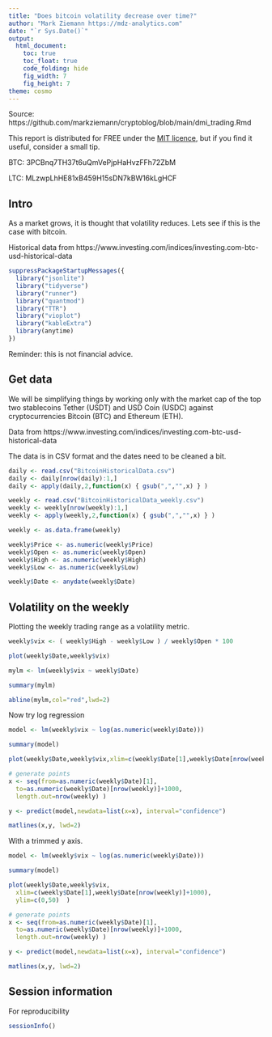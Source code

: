 ```yaml
---
title: "Does bitcoin volatility decrease over time?"
author: "Mark Ziemann https://mdz-analytics.com"
date: "`r Sys.Date()`"
output:
  html_document:
    toc: true
    toc_float: true
    code_folding: hide
    fig_width: 7
    fig_height: 7
theme: cosmo
---
```


Source: https://github.com/markziemann/cryptoblog/blob/main/dmi_trading.Rmd

This report is distributed for FREE under the [MIT licence](https://github.com/markziemann/cryptoblog/blob/main/LICENSE),
but if you find it useful, consider a small tip.

BTC: 3PCBnq7TH37t6uQmVePjpHaHvzFFh72ZbM

LTC: MLzwpLhHE81xB459H15sDN7kBW16kLgHCF

## Intro

As a market grows, it is thought that volatility reduces. Lets see if this is the case with bitcoin.

Historical data from https://www.investing.com/indices/investing.com-btc-usd-historical-data

```r

suppressPackageStartupMessages({
  library("jsonlite")
  library("tidyverse")
  library("runner")
  library("quantmod")
  library("TTR")
  library("vioplot")
  library("kableExtra")
  library(anytime)
})

```

Reminder: this is not financial advice.

## Get data

We will be simplifying things by working only with the market cap of the top two stablecoins Tether (USDT) and USD Coin (USDC) against cryptocurrencies Bitcoin (BTC) and Ethereum (ETH).

Data from https://www.investing.com/indices/investing.com-btc-usd-historical-data

The data is in CSV format and the dates need to be cleaned a bit.

```r

daily <- read.csv("BitcoinHistoricalData.csv")
daily <- daily[nrow(daily):1,]
daily <- apply(daily,2,function(x) { gsub(",","",x) } )

weekly <- read.csv("BitcoinHistoricalData_weekly.csv")
weekly <- weekly[nrow(weekly):1,]
weekly <- apply(weekly,2,function(x) { gsub(",","",x) } )

weekly <- as.data.frame(weekly)

weekly$Price <- as.numeric(weekly$Price)
weekly$Open <- as.numeric(weekly$Open)
weekly$High <- as.numeric(weekly$High)
weekly$Low <- as.numeric(weekly$Low)

weekly$Date <- anydate(weekly$Date)

```

## Volatility on the weekly

Plotting the weekly trading range as a volatility metric.

```r

weekly$vix <- ( weekly$High - weekly$Low ) / weekly$Open * 100

plot(weekly$Date,weekly$vix)

mylm <- lm(weekly$vix ~ weekly$Date)

summary(mylm)

abline(mylm,col="red",lwd=2)

```

Now try log regression


```r

model <- lm(weekly$vix ~ log(as.numeric(weekly$Date)))

summary(model)

plot(weekly$Date,weekly$vix,xlim=c(weekly$Date[1],weekly$Date[nrow(weekly)]+1000))

# generate points
x <- seq(from=as.numeric(weekly$Date)[1],
  to=as.numeric(weekly$Date)[nrow(weekly)]+1000,
  length.out=nrow(weekly) )

y <- predict(model,newdata=list(x=x), interval="confidence")

matlines(x,y, lwd=2)

```

With a trimmed y axis.

```r

model <- lm(weekly$vix ~ log(as.numeric(weekly$Date)))

summary(model)

plot(weekly$Date,weekly$vix,
  xlim=c(weekly$Date[1],weekly$Date[nrow(weekly)]+1000),
  ylim=c(0,50)  )

# generate points
x <- seq(from=as.numeric(weekly$Date)[1],
  to=as.numeric(weekly$Date)[nrow(weekly)]+1000,
  length.out=nrow(weekly) )

y <- predict(model,newdata=list(x=x), interval="confidence")

matlines(x,y, lwd=2)

```

## Session information

For reproducibility

```r

sessionInfo()

```
